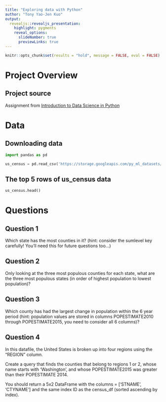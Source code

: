 ```yaml
---
title: "Exploring data with Python"
author: "Tony Yao-Jen Kuo"
output:
  revealjs::revealjs_presentation:
    highlight: pygments
    reveal_options:
      slideNumber: true
      previewLinks: true
---
```


```r
knitr::opts_chunk$set(results = "hold", message = FALSE, eval = FALSE)
```

# Project Overview

## Project source

Assignment from [Introduction to Data Science in Python](https://www.coursera.org/learn/python-data-analysis/home/welcome)

# Data

## Downloading data

```python
import pandas as pd

us_census = pd.read_csv('https://storage.googleapis.com/py_ml_datasets/census.csv')
```

## The top 5 rows of us_census data

```python
us_census.head()
```

# Questions

## Question 1

Which state has the most counties in it? (hint: consider the sumlevel key carefully! You'll need this for future questions too...)

## Question 2

Only looking at the three most populous counties for each state, what are the three most populous states (in order of highest population to lowest population)?

## Question 3

Which county has had the largest change in population within the 6 year period (hint: population values are stored in columns POPESTIMATE2010 through POPESTIMATE2015, you need to consider all 6 columns)?


## Question 4

In this datafile, the United States is broken up into four regions using the "REGION" column.

Create a query that finds the counties that belong to regions 1 or 2, whose name starts with 'Washington', and whose POPESTIMATE2015 was greater than their POPESTIMATE 2014.

You should return a 5x2 DataFrame with the columns = ['STNAME', 'CTYNAME'] and the same index ID as the census_df (sorted ascending by index).
